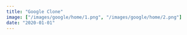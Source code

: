 ```yaml
---
title: "Google Clone"
image: ["/images/google/home/1.png", "/images/google/home/2.png"]
date: "2020-01-01"
---
```


<Header title="Google Clone" img="/images/google/3.PNG" alt="Google Picture" />
<List
  tec={["NextJS"]}
  lib={["TailwindCSS", "React Bootstrap", "React Modal", "TippyJS"]}
  year="2021"
  client="common:own-project"
  website="https://nextjs-google-pageclon.vercel.app/"
  repo="https://github.com/AguzzDev/nextjs-google-pageclon"
/>
<Galery
  imgs={[
    "/images/google/1.PNG",
    "/images/google/2.PNG",
    "/images/google/3.PNG",
  ]}
  alt="Google Clone"
/>
